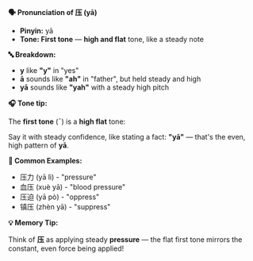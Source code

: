 **🗣️ Pronunciation of 压 (yā)**

- **Pinyin:** yā
- **Tone: First tone** — **high and flat** tone, like a steady note

**🔤 Breakdown:**

- **y** like **"y"** in "yes"
- **ā** sounds like **"ah"** in "father", but held steady and high
- **yā** sounds like **"yah"** with a steady high pitch

**🎧 Tone tip:**

The **first tone** (ˉ) is a **high flat** tone:

Say it with steady confidence, like stating a fact: **"yā"** — that's the even, high pattern of
**yā**.

**📝 Common Examples:**

- 压力 (yā lì) - "pressure"
- 血压 (xuè yā) - "blood pressure"
- 压迫 (yā pò) - "oppress"
- 镇压 (zhèn yā) - "suppress"

**💡 Memory Tip:**

Think of **压** as applying steady **pressure** — the flat first tone mirrors the constant, even
force being applied!
